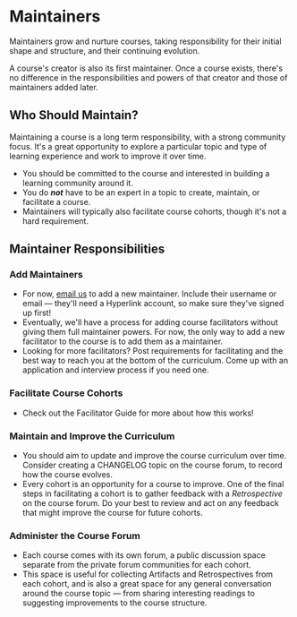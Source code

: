 
# Maintainers

Maintainers grow and nurture courses, taking responsibility for their initial shape and structure, and their continuing evolution.

A course's creator is also its first maintainer. Once a course exists, there's no difference in the responsibilities and powers of that creator and those of maintainers added later.

## Who Should Maintain?

Maintaining a course is a long term responsibility, with a strong community focus. It's a great opportunity to explore a particular topic and type of learning experience and work to improve it over time.

- You should be committed to the course and interested in building a learning community around it.
- You do ***not*** have to be an expert in a topic to create, maintain, or facilitate a course.
- Maintainers will typically also facilitate course cohorts, though it's not a hard requirement.

## Maintainer Responsibilities

### Add Maintainers

- For now, [email us](mailto:contact@hyperlink.academy) to add a new maintainer. Include their username or email — they'll need a Hyperlink account, so make sure they've signed up first!
- Eventually, we'll have a process for adding course facilitators without giving them full maintainer powers. For now, the only way to add a new facilitator to the course is to add them as a maintainer.
- Looking for more facilitators? Post requirements for facilitating and the best way to reach you at the bottom of the curriculum. Come up with an application and interview process if you need one.

### Facilitate Course Cohorts

- Check out the Facilitator Guide for more about how this works!

### Maintain and Improve the Curriculum

- You should aim to update and improve the course curriculum over time. Consider creating a CHANGELOG topic on the course forum, to record how the course evolves.
- Every cohort is an opportunity for a course to improve. One of the final steps in facilitating a cohort is to gather feedback with a *Retrospective* on the course forum. Do your best to review and act on any feedback that might improve the course for future cohorts.

### Administer the Course Forum

- Each course comes with its own forum, a public discussion space separate from the private forum communities for each cohort.
- This space is useful for collecting Artifacts and Retrospectives from each cohort, and is also a great space for any general conversation around the course topic — from sharing interesting readings to suggesting improvements to the course structure.